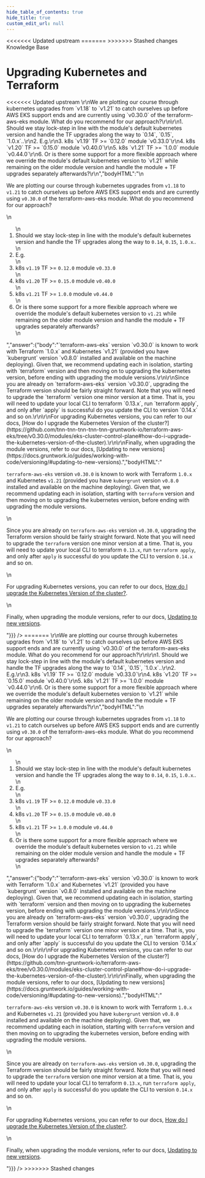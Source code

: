 ```yaml
---
hide_table_of_contents: true
hide_title: true
custom_edit_url: null
---
```



<head>
<<<<<<< Updated upstream
  <link rel="canonical" href="https://github.com/tnn-tnn-tnn-tnn-tnn-gruntwork-io/knowledge-base/discussions/303" />
=======
  <link rel="canonical" href="https://github.com/tnn-gruntwork-io/knowledge-base/discussions/303" />
>>>>>>> Stashed changes
</head>

<CenterLayout>
<span className="searchCategory">Knowledge Base</span>
<h1>Upgrading Kubernetes and Terraform</h1>
<<<<<<< Updated upstream
<GitHub discussion={{"id":"D_kwDOF8slf84APDJ-","number":303,"author":{"login":"pete0emerson"},"title":"Upgrading Kubernetes and Terraform","body":"<!-- slack:https://tnn-tnn-tnn-tnn-tnn-gruntwork-io.slack.com/archives/C0164GRE0RW/p1647539603977229 -->\r\nWe are plotting our course through kubernetes upgrades from `v1.18` to `v1.21` to catch ourselves up before AWS EKS support ends and are currently using `v0.30.0` of the terraform-aws-eks module. What do you recommend for our approach?\r\n\r\n1. Should we stay lock-step in line with the module's default kubernetes version and handle the TF upgrades along the way to `0.14`, `0.15`, `1.0.x`..\r\n2. E.g.\r\n3. k8s `v1.19` TF >= `0.12.0` module `v0.33.0`\r\n4. k8s `v1.20` TF >= `0.15.0` module `v0.40.0`\r\n5. k8s `v1.21` TF >= `1.0.0` module `v0.44.0`\r\n6. Or is there some support for a more flexible approach where we override the module's default kubernetes version to `v1.21` while remaining on the older module version and handle the module + TF upgrades separately afterwards?\r\n","bodyHTML":"\n<p dir=\"auto\">We are plotting our course through kubernetes upgrades from <code class=\"notranslate\">v1.18</code> to <code class=\"notranslate\">v1.21</code> to catch ourselves up before AWS EKS support ends and are currently using <code class=\"notranslate\">v0.30.0</code> of the terraform-aws-eks module. What do you recommend for our approach?</p>\n<ol dir=\"auto\">\n<li>Should we stay lock-step in line with the module's default kubernetes version and handle the TF upgrades along the way to <code class=\"notranslate\">0.14</code>, <code class=\"notranslate\">0.15</code>, <code class=\"notranslate\">1.0.x</code>..</li>\n<li>E.g.</li>\n<li>k8s <code class=\"notranslate\">v1.19</code> TF &gt;= <code class=\"notranslate\">0.12.0</code> module <code class=\"notranslate\">v0.33.0</code></li>\n<li>k8s <code class=\"notranslate\">v1.20</code> TF &gt;= <code class=\"notranslate\">0.15.0</code> module <code class=\"notranslate\">v0.40.0</code></li>\n<li>k8s <code class=\"notranslate\">v1.21</code> TF &gt;= <code class=\"notranslate\">1.0.0</code> module <code class=\"notranslate\">v0.44.0</code></li>\n<li>Or is there some support for a more flexible approach where we override the module's default kubernetes version to <code class=\"notranslate\">v1.21</code> while remaining on the older module version and handle the module + TF upgrades separately afterwards?</li>\n</ol>","answer":{"body":"`terraform-aws-eks` version `v0.30.0` is known to work with Terraform `1.0.x` and Kubernetes `v1.21` (provided you have `kubergrunt` version `v0.8.0` installed and available on the machine deploying). Given that, we recommend updating each in isolation, starting with `terraform` version and then moving on to upgrading the kubernetes version, before ending with upgrading the module versions.\r\n\r\nSince you are already on `terraform-aws-eks` version `v0.30.0`, upgrading the Terraform version should be fairly straight forward. Note that you will need to upgrade the `terraform` version one minor version at a time. That is, you will need to update your local CLI to terraform `0.13.x`, run `terraform apply`, and only after `apply` is successful do you update the CLI to version `0.14.x` and so on.\r\n\r\nFor upgrading Kubernetes versions, you can refer to our docs, [How do I upgrade the Kubernetes Version of the cluster?](https://github.com/tnn-tnn-tnn-tnn-tnn-gruntwork-io/terraform-aws-eks/tree/v0.30.0/modules/eks-cluster-control-plane#how-do-i-upgrade-the-kubernetes-version-of-the-cluster).\r\n\r\nFinally, when upgrading the module versions, refer to our docs, [Updating to new versions](https://docs.gruntwork.io/guides/working-with-code/versioning/#updating-to-new-versions).","bodyHTML":"<p dir=\"auto\"><code class=\"notranslate\">terraform-aws-eks</code> version <code class=\"notranslate\">v0.30.0</code> is known to work with Terraform <code class=\"notranslate\">1.0.x</code> and Kubernetes <code class=\"notranslate\">v1.21</code> (provided you have <code class=\"notranslate\">kubergrunt</code> version <code class=\"notranslate\">v0.8.0</code> installed and available on the machine deploying). Given that, we recommend updating each in isolation, starting with <code class=\"notranslate\">terraform</code> version and then moving on to upgrading the kubernetes version, before ending with upgrading the module versions.</p>\n<p dir=\"auto\">Since you are already on <code class=\"notranslate\">terraform-aws-eks</code> version <code class=\"notranslate\">v0.30.0</code>, upgrading the Terraform version should be fairly straight forward. Note that you will need to upgrade the <code class=\"notranslate\">terraform</code> version one minor version at a time. That is, you will need to update your local CLI to terraform <code class=\"notranslate\">0.13.x</code>, run <code class=\"notranslate\">terraform apply</code>, and only after <code class=\"notranslate\">apply</code> is successful do you update the CLI to version <code class=\"notranslate\">0.14.x</code> and so on.</p>\n<p dir=\"auto\">For upgrading Kubernetes versions, you can refer to our docs, <a href=\"https://github.com/tnn-tnn-tnn-tnn-tnn-gruntwork-io/terraform-aws-eks/tree/v0.30.0/modules/eks-cluster-control-plane#how-do-i-upgrade-the-kubernetes-version-of-the-cluster\">How do I upgrade the Kubernetes Version of the cluster?</a>.</p>\n<p dir=\"auto\">Finally, when upgrading the module versions, refer to our docs, <a href=\"https://docs.gruntwork.io/guides/working-with-code/versioning/#updating-to-new-versions\" rel=\"nofollow\">Updating to new versions</a>.</p>"}}} />
=======
<GitHub discussion={{"id":"D_kwDOF8slf84APDJ-","number":303,"author":{"login":"pete0emerson"},"title":"Upgrading Kubernetes and Terraform","body":"<!-- slack:https://tnn-gruntwork-io.slack.com/archives/C0164GRE0RW/p1647539603977229 -->\r\nWe are plotting our course through kubernetes upgrades from `v1.18` to `v1.21` to catch ourselves up before AWS EKS support ends and are currently using `v0.30.0` of the terraform-aws-eks module. What do you recommend for our approach?\r\n\r\n1. Should we stay lock-step in line with the module's default kubernetes version and handle the TF upgrades along the way to `0.14`, `0.15`, `1.0.x`..\r\n2. E.g.\r\n3. k8s `v1.19` TF >= `0.12.0` module `v0.33.0`\r\n4. k8s `v1.20` TF >= `0.15.0` module `v0.40.0`\r\n5. k8s `v1.21` TF >= `1.0.0` module `v0.44.0`\r\n6. Or is there some support for a more flexible approach where we override the module's default kubernetes version to `v1.21` while remaining on the older module version and handle the module + TF upgrades separately afterwards?\r\n","bodyHTML":"\n<p dir=\"auto\">We are plotting our course through kubernetes upgrades from <code class=\"notranslate\">v1.18</code> to <code class=\"notranslate\">v1.21</code> to catch ourselves up before AWS EKS support ends and are currently using <code class=\"notranslate\">v0.30.0</code> of the terraform-aws-eks module. What do you recommend for our approach?</p>\n<ol dir=\"auto\">\n<li>Should we stay lock-step in line with the module's default kubernetes version and handle the TF upgrades along the way to <code class=\"notranslate\">0.14</code>, <code class=\"notranslate\">0.15</code>, <code class=\"notranslate\">1.0.x</code>..</li>\n<li>E.g.</li>\n<li>k8s <code class=\"notranslate\">v1.19</code> TF &gt;= <code class=\"notranslate\">0.12.0</code> module <code class=\"notranslate\">v0.33.0</code></li>\n<li>k8s <code class=\"notranslate\">v1.20</code> TF &gt;= <code class=\"notranslate\">0.15.0</code> module <code class=\"notranslate\">v0.40.0</code></li>\n<li>k8s <code class=\"notranslate\">v1.21</code> TF &gt;= <code class=\"notranslate\">1.0.0</code> module <code class=\"notranslate\">v0.44.0</code></li>\n<li>Or is there some support for a more flexible approach where we override the module's default kubernetes version to <code class=\"notranslate\">v1.21</code> while remaining on the older module version and handle the module + TF upgrades separately afterwards?</li>\n</ol>","answer":{"body":"`terraform-aws-eks` version `v0.30.0` is known to work with Terraform `1.0.x` and Kubernetes `v1.21` (provided you have `kubergrunt` version `v0.8.0` installed and available on the machine deploying). Given that, we recommend updating each in isolation, starting with `terraform` version and then moving on to upgrading the kubernetes version, before ending with upgrading the module versions.\r\n\r\nSince you are already on `terraform-aws-eks` version `v0.30.0`, upgrading the Terraform version should be fairly straight forward. Note that you will need to upgrade the `terraform` version one minor version at a time. That is, you will need to update your local CLI to terraform `0.13.x`, run `terraform apply`, and only after `apply` is successful do you update the CLI to version `0.14.x` and so on.\r\n\r\nFor upgrading Kubernetes versions, you can refer to our docs, [How do I upgrade the Kubernetes Version of the cluster?](https://github.com/tnn-gruntwork-io/terraform-aws-eks/tree/v0.30.0/modules/eks-cluster-control-plane#how-do-i-upgrade-the-kubernetes-version-of-the-cluster).\r\n\r\nFinally, when upgrading the module versions, refer to our docs, [Updating to new versions](https://docs.gruntwork.io/guides/working-with-code/versioning/#updating-to-new-versions).","bodyHTML":"<p dir=\"auto\"><code class=\"notranslate\">terraform-aws-eks</code> version <code class=\"notranslate\">v0.30.0</code> is known to work with Terraform <code class=\"notranslate\">1.0.x</code> and Kubernetes <code class=\"notranslate\">v1.21</code> (provided you have <code class=\"notranslate\">kubergrunt</code> version <code class=\"notranslate\">v0.8.0</code> installed and available on the machine deploying). Given that, we recommend updating each in isolation, starting with <code class=\"notranslate\">terraform</code> version and then moving on to upgrading the kubernetes version, before ending with upgrading the module versions.</p>\n<p dir=\"auto\">Since you are already on <code class=\"notranslate\">terraform-aws-eks</code> version <code class=\"notranslate\">v0.30.0</code>, upgrading the Terraform version should be fairly straight forward. Note that you will need to upgrade the <code class=\"notranslate\">terraform</code> version one minor version at a time. That is, you will need to update your local CLI to terraform <code class=\"notranslate\">0.13.x</code>, run <code class=\"notranslate\">terraform apply</code>, and only after <code class=\"notranslate\">apply</code> is successful do you update the CLI to version <code class=\"notranslate\">0.14.x</code> and so on.</p>\n<p dir=\"auto\">For upgrading Kubernetes versions, you can refer to our docs, <a href=\"https://github.com/tnn-gruntwork-io/terraform-aws-eks/tree/v0.30.0/modules/eks-cluster-control-plane#how-do-i-upgrade-the-kubernetes-version-of-the-cluster\">How do I upgrade the Kubernetes Version of the cluster?</a>.</p>\n<p dir=\"auto\">Finally, when upgrading the module versions, refer to our docs, <a href=\"https://docs.gruntwork.io/guides/working-with-code/versioning/#updating-to-new-versions\" rel=\"nofollow\">Updating to new versions</a>.</p>"}}} />
>>>>>>> Stashed changes

</CenterLayout>
  

<!-- ##DOCS-SOURCER-START
{
  "sourcePlugin": "github-discussions",
  "hash": "53279b4012be7dd3ec9687c75e5f796d"
}
##DOCS-SOURCER-END -->
